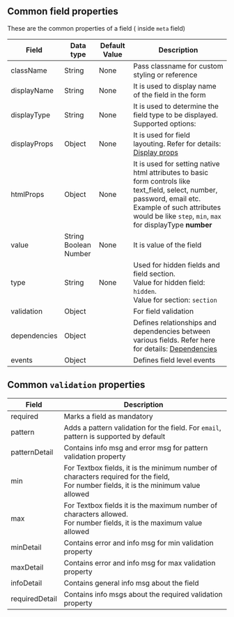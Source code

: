## Common field properties

These are the common properties of a field ( inside `meta` field)

| Field        | Data type                         | Default Value | Description                                                                                                                                                                                                                |
| ------------ | --------------------------------- | ------------- | -------------------------------------------------------------------------------------------------------------------------------------------------------------------------------------------------------------------------- |
| className    | String                            | None          | Pass classname for custom styling or reference                                                                                                                                                                             |
| displayName  | String                            | None          | It is used to display name of the field in the form                                                                                                                                                                        |
| displayType  | String                            | None          | It is used to determine the field type to be displayed. Supported options:                                                                                                                                                 |
| displayProps | Object                            | None          | It is used for field layouting. Refer for details: [Display props](/layouting/about)                                                                                                                                         |
| htmlProps    | Object                            | None          | It is used for setting native html attributes to basic form controls like text_field, select, number, password, email etc. <br /> Example of such attributes would be like `step`, `min`, `max` for displayType **number** |
| value        | String <br/> Boolean <br/> Number | None          | It is value of the field                                                                                                                                                                                                   |
| type         | String                            | None          | Used for hidden fields and field section. <br/>Value for hidden field: `hidden`. <br/> Value for section: `section`                                                                                                        |
| validation   | Object                            |               | For field validation                                                                                                                                                                                                       |
| dependencies | Object                            |               | Defines relationships and dependencies between various fields. Refer here for details: [Dependencies](/field-dependencies/about)                                                                                                 |
| events       | Object                            |               | Defines field level events                                                                                                                                                                                                 |

## Common `validation` properties

| Field          | Description                                                                                                                                 |
| -------------- | ------------------------------------------------------------------------------------------------------------------------------------------- |
| required       | Marks a field as mandatory                                                                                                                  |
| pattern        | Adds a pattern validation for the field. For `email`, pattern is supported by default                                                       |
| patternDetail  | Contains info msg and error msg for pattern validation property                                                                             |
| min            | For Textbox fields, it is the minimum number of characters required for the field, <br/> For number fields, it is the minimum value allowed |
| max            | For Textbox fields it is the maximum number of characters allowed. <br/> For number fields, it is the maximum value allowed                 |
| minDetail      | Contains error and info msg for min validation property                                                                                     |
| maxDetail      | Contains error and info msg for max validation property                                                                                     |
| infoDetail     | Contains general info msg about the field                                                                                                   |
| requiredDetail | Contains info msgs about the required validation property                                                                                   |
